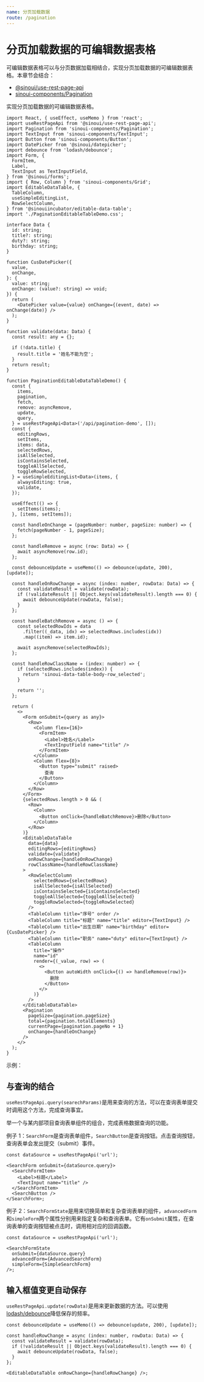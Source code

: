 ```yaml
---
name: 分页加载数据
route: /pagination
---
```



# 分页加载数据的可编辑数据表格

可编辑数据表格可以与分页数据加载相结合，实现分页加载数据的可编辑数据表格。本章节会结合：

- [@sinoui/use-rest-page-api](https://github.com/sinoui/use-rest-page-api)
- [sinoui-components/Pagination](http://47.93.34.153:10080/sinoui/sinoui/tree/master/packages/sinoui-components/Pagination)

实现分页加载数据的可编辑数据表格。

```tsx
import React, { useEffect, useMemo } from 'react';
import useRestPageApi from '@sinoui/use-rest-page-api';
import Pagination from 'sinoui-components/Pagination';
import TextInput from 'sinoui-components/TextInput';
import Button from 'sinoui-components/Button';
import DatePicker from '@sinoui/datepicker';
import debounce from 'lodash/debounce';
import Form, {
  FormItem,
  Label,
  TextInput as TextInputField,
} from '@sinoui/forms';
import { Row, Column } from 'sinoui-components/Grid';
import EditableDataTable, {
  TableColumn,
  useSimpleEditingList,
  RowSelectColumn,
} from '@sinouiincubator/editable-data-table';
import './PaginationEditableTableDemo.css';

interface Data {
  id: string;
  title?: string;
  duty?: string;
  birthday: string;
}

function CusDatePicker({
  value,
  onChange,
}: {
  value: string;
  onChange: (value?: string) => void;
}) {
  return (
    <DatePicker value={value} onChange={(event, date) => onChange(date)} />
  );
}

function validate(data: Data) {
  const result: any = {};

  if (!data.title) {
    result.title = '姓名不能为空';
  }
  return result;
}

function PaginationEditableDataTableDemo() {
  const {
    items,
    pagination,
    fetch,
    remove: asyncRemove,
    update,
    query,
  } = useRestPageApi<Data>('/api/pagination-demo', []);
  const {
    editingRows,
    setItems,
    items: data,
    selectedRows,
    isAllSelected,
    isContainsSelected,
    toggleAllSelected,
    toggleRowSelected,
  } = useSimpleEditingList<Data>(items, {
    alwaysEditing: true,
    validate,
  });

  useEffect(() => {
    setItems(items);
  }, [items, setItems]);

  const handleOnChange = (pageNumber: number, pageSize: number) => {
    fetch(pageNumber - 1, pageSize);
  };

  const handleRemove = async (row: Data) => {
    await asyncRemove(row.id);
  };

  const debounceUpdate = useMemo(() => debounce(update, 200), [update]);

  const handleOnRowChange = async (index: number, rowData: Data) => {
    const validateResult = validate(rowData);
    if (!validateResult || Object.keys(validateResult).length === 0) {
      await debounceUpdate(rowData, false);
    }
  };

  const handleBatchRemove = async () => {
    const selectedRowIds = data
      .filter((_data, idx) => selectedRows.includes(idx))
      .map((item) => item.id);

    await asyncRemove(selectedRowIds);
  };

  const handleRowClassName = (index: number) => {
    if (selectedRows.includes(index)) {
      return 'sinoui-data-table-body-row_selected';
    }

    return '';
  };

  return (
    <>
      <Form onSubmit={query as any}>
        <Row>
          <Column flex={16}>
            <FormItem>
              <Label>姓名</Label>
              <TextInputField name="title" />
            </FormItem>
          </Column>
          <Column flex={8}>
            <Button type="submit" raised>
              查询
            </Button>
          </Column>
        </Row>
      </Form>
      {selectedRows.length > 0 && (
        <Row>
          <Column>
            <Button onClick={handleBatchRemove}>删除</Button>
          </Column>
        </Row>
      )}
      <EditableDataTable
        data={data}
        editingRows={editingRows}
        validate={validate}
        onRowChange={handleOnRowChange}
        rowClassName={handleRowClassName}
      >
        <RowSelectColumn
          selectedRows={selectedRows}
          isAllSelected={isAllSelected}
          isContainsSelected={isContainsSelected}
          toggleAllSelected={toggleAllSelected}
          toggleRowSelected={toggleRowSelected}
        />
        <TableColumn title="序号" order />
        <TableColumn title="标题" name="title" editor={TextInput} />
        <TableColumn title="出生日期" name="birthday" editor={CusDatePicker} />
        <TableColumn title="职务" name="duty" editor={TextInput} />
        <TableColumn
          title="操作"
          name="id"
          render={(_value, row) => (
            <>
              <Button autoWidth onClick={() => handleRemove(row)}>
                删除
              </Button>
            </>
          )}
        />
      </EditableDataTable>
      <Pagination
        pageSize={pagination.pageSize}
        total={pagination.totalElements}
        currentPage={pagination.pageNo + 1}
        onChange={handleOnChange}
      />
    </>
  );
}
```

示例：

<Playground>
  <PaginationEditableTableDemo />
</Playground>

## 与查询的结合

`useRestPageApi.query(searechParams)`是用来查询的方法，可以在查询表单提交时调用这个方法，完成查询事宜。

举一个与某内部项目查询表单组件的组合，完成表格数据查询的功能。

例子 1：`SearchForm`是查询表单组件，`SearchButton`是查询按钮。点击查询按钮，查询表单会发出提交（submit）事件。

```tsx
const dataSource = useRestPageApi('url');

<SearchForm onSubmit={dataSource.query}>
  <SearchFormItem>
    <Label>标题</Label>
    <TextInput name="title" />
  </SearchFormItem>
  <SearchButton />
</SearchForm>;
```

例子 2：`SearchFormState`是用来切换简单和复杂查询表单的组件，`advancedForm`和`simpleForm`两个属性分别用来指定复杂和查询表单。它有`onSubmit`属性，在查询表单的查询按钮被点击时，调用相对应的回调函数。

```tsx
const dataSource = useRestPageApi('url');

<SearchFormState
  onSubmit={dataSource.query}
  advancedForm={AdvancedSearchForm}
  simpleForm={SimpleSearchForm}
/>;
```

## 输入框值变更自动保存

`useRestPageApi.update(rowData)`是用来更新数据的方法。可以使用[lodash/debounce](https://www.lodashjs.com/docs/latest#_debouncefunc-wait0-options)降低保存的频率。

```tsx
const debounceUpdate = useMemo(() => debounce(update, 200), [update]);

const handleRowChange = async (index: number, rowData: Data) => {
  const validateResult = validate(rowData);
  if (!validateResult || Object.keys(validateResult).length === 0) {
    await debounceUpdate(rowData, false);
  }
};

<EditableDataTable onRowChange={handleRowChange} />;
```
